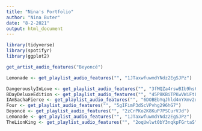 ```yaml
---
title: "Nina's Portfolio"
author: "Nina Buter"
date: "8-2-2021"
output: html_document
---
```


```r
library(tidyverse)
library(spotifyr)
library(ggplot2)

```
```r
get_artist_audio_features("Beyoncé")

```

```r
Lemonade <- get_playlist_audio_features("", "1JTaxwfuwmdYNdz2EgSJPz")

```

```r
DangerouslyInLove <- get_playlist_audio_features("", "3fMQZa4rswBIb9hs6n217m")
BDayDeluxeEdition <- get_playlist_audio_features("", "45P8KBiTPKwVWiFtLGUH1V")
IAmSachaFierce <- get_playlist_audio_features("", "6DOBEbYqJhld4nYXmv2d7Q")
Four <- get_playlist_audio_features("", "5gIFimP3dScVPvhg296hG7")
Beyoncé <- get_playlist_audio_features("", "2zCrPKo2K8KuP7PSCurVJd")
Lemonade <- get_playlist_audio_features("", "1JTaxwfuwmdYNdz2EgSJPz")
TheLionKing <- get_playlist_audio_features("", "2oqUwlwt0bY3nqkpFGrtaS")

```
